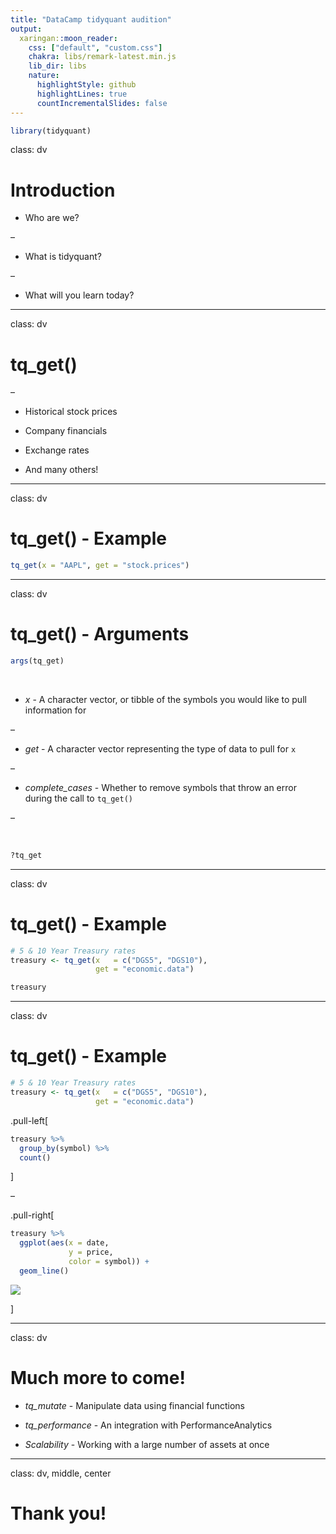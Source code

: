 ```yaml
---
title: "DataCamp tidyquant audition"
output:
  xaringan::moon_reader:
    css: ["default", "custom.css"]
    chakra: libs/remark-latest.min.js
    lib_dir: libs
    nature:
      highlightStyle: github
      highlightLines: true
      countIncrementalSlides: false
---
```


```r
library(tidyquant)
```

class: dv

# Introduction

* Who are we? 

--

* What is tidyquant?

--

* What will you learn today?
  
---

class: dv

# tq_get()

--

* Historical stock prices

* Company financials

* Exchange rates

* And many others!

---

class: dv

# tq_get() - Example

```r
tq_get(x = "AAPL", get = "stock.prices")
```

  
---

class: dv

# tq_get() - Arguments

```r
args(tq_get)
```

<br>

* _x_ - A character vector, or tibble of the symbols you would like to pull information for

--

* _get_ - A character vector representing the type of data to pull for `x`

--

* _complete_cases_ - Whether to remove symbols that throw an error during the call to `tq_get()`

--

<br>

```r
?tq_get
```


---

class: dv

# tq_get() - Example

```r
# 5 & 10 Year Treasury rates
treasury <- tq_get(x   = c("DGS5", "DGS10"), 
                   get = "economic.data")
```

```r
treasury
```


---

class: dv

# tq_get() - Example

```r
# 5 & 10 Year Treasury rates
treasury <- tq_get(x   = c("DGS5", "DGS10"), 
                   get = "economic.data")
```

.pull-left[

```r
treasury %>%
  group_by(symbol) %>%
  count()
```

]

--

.pull-right[

```r
treasury %>%
  ggplot(aes(x = date, 
             y = price, 
             color = symbol)) +
  geom_line()
```

![](img/treasury.png)

]

---

class: dv

# Much more to come!

* _tq_mutate_ - Manipulate data using financial functions

* _tq_performance_ - An integration with PerformanceAnalytics

* _Scalability_ - Working with a large number of assets at once

---

class: dv, middle, center

# Thank you!